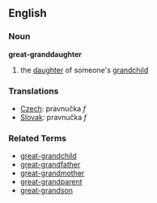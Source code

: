 ==English==
===Noun===
'''great-granddaughter'''

# the [[daughter]] of someone's [[grandchild]]

=== Translations ===
*[[Czech]]: pravnučka  ''f''
*[[Slovak]]: pravnučka  ''f''

===Related Terms===
*[[great-grandchild]]
*[[great-grandfather]]
*[[great-grandmother]]
*[[great-grandparent]]
*[[great-grandson]]